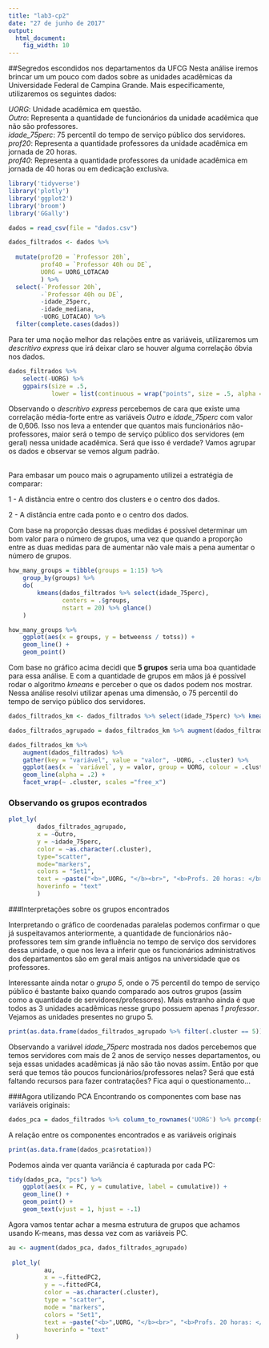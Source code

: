 ```yaml
---
title: "lab3-cp2"
date: "27 de junho de 2017"
output: 
  html_document: 
    fig_width: 10
---
```


##Segredos escondidos nos departamentos da UFCG
Nesta análise iremos brincar um um pouco com dados sobre as unidades acadêmicas da Universidade Federal de Campina Grande. Mais especificamente, utilizaremos os seguintes dados:

*UORG*: Unidade acadêmica em questão.<br>
*Outro*: Representa a quantidade de funcionários da unidade acadêmica que não são professores.<br>
*idade_75perc*: 75 percentil do tempo de serviço público dos servidores.<br>
*prof20*: Representa a quantidade professores da unidade acadêmica em jornada de 20 horas.<br>
*prof40*: Representa a quantidade professores da unidade acadêmica em jornada de 40 horas ou em dedicação exclusiva.<br>


```r

library('tidyverse')
library('plotly')
library('ggplot2')
library('broom')
library('GGally')

dados = read_csv(file = "dados.csv") 

dados_filtrados <- dados %>% 
  
  mutate(prof20 = `Professor 20h`,
         prof40 = `Professor 40h ou DE`,
         UORG = UORG_LOTACAO
         ) %>%
  select(-`Professor 20h`, 
         -`Professor 40h ou DE`, 
         -idade_25perc,
         -idade_mediana,
         -UORG_LOTACAO) %>%
  filter(complete.cases(dados))

```
Para ter uma noção melhor das relações entre as variáveis, utilizaremos um *descritivo express* que irá deixar claro se houver alguma correlação óbvia nos dados.

```r
dados_filtrados %>% 
    select(-UORG) %>% 
    ggpairs(size = .5, 
            lower = list(continuous = wrap("points", size = .5, alpha = 0.3)))
```

Observando o *descritivo express* percebemos de cara que existe uma correlação média-forte entre as variáveis *Outro* e *idade_75perc* com valor de 0,606. Isso nos leva a entender que quantos mais funcionários não-professores, maior será o tempo de serviço público dos servidores (em geral) nessa unidade acadêmica. Será que isso é verdade? Vamos agrupar os dados e observar se vemos algum padrão.

<br>
Para embasar um pouco mais o agrupamento utilizei a estratégia de comparar:

1 - A distância entre o centro dos clusters e o centro dos dados.

2 - A distância entre cada ponto e o centro dos dados.

Com base na proporção dessas duas medidas é possível determinar um bom valor para o número de grupos, uma vez que quando a proporção entre as duas medidas para de aumentar não vale mais a pena aumentar o número de grupos.

```r
how_many_groups = tibble(groups = 1:15) %>% 
    group_by(groups) %>% 
    do(
        kmeans(dados_filtrados %>% select(idade_75perc), 
               centers = .$groups, 
               nstart = 20) %>% glance()
    )

how_many_groups %>% 
    ggplot(aes(x = groups, y = betweenss / totss)) + 
    geom_line() + 
    geom_point()

```

Com base no gráfico acima decidi que __5 grupos__ seria uma boa quantidade para essa análise. E com a quantidade de grupos em mãos já é possível rodar o algoritmo _kmeans_ e perceber o que os dados podem nos mostrar. Nessa análise resolvi utilizar apenas uma dimensão, o 75 percentil do tempo de serviço público dos servidores.

```r

dados_filtrados_km <- dados_filtrados %>% select(idade_75perc) %>% kmeans(centers = 5, nstart = 20)

dados_filtrados_agrupado = dados_filtrados_km %>% augment(dados_filtrados)

dados_filtrados_km %>% 
    augment(dados_filtrados) %>% 
    gather(key = "variável", value = "valor", -UORG, -.cluster) %>% 
    ggplot(aes(x = `variável`, y = valor, group = UORG, colour = .cluster, colors="Set2")) + 
    geom_line(alpha = .2) + 
    facet_wrap(~ .cluster, scales ="free_x") 

```
<h3>Observando os grupos econtrados</h3>
```r

plot_ly(
        dados_filtrados_agrupado, 
        x = ~Outro,
        y = ~idade_75perc,
        color = ~as.character(.cluster),
        type="scatter",
        mode="markers",
        colors = "Set1",
        text = ~paste("<b>",UORG, "</b><br>", "<b>Profs. 20 horas: </b>", prof20, "<br><b>Profs. 40 horas:</b> ", prof40,"<br><b>Servidores: </b>", Outro, "<br><b>75-percentil do tempo de serviço: </b>", format(round(idade_75perc, 2), nsmall=2)),
        hoverinfo = "text"
        ) 

```

###Interpretações sobre os grupos encontrados

Interpretando o gráfico de coordenadas paralelas podemos confirmar o que já suspeitavamos anteriormente, a quantidade de funcionários não-professores tem sim grande influência no tempo de serviço dos servidores dessa unidade, o que nos leva a inferir que os funcionários administrativos dos departamentos são em geral mais antigos na universidade que os professores.

Interessante ainda notar o _grupo 5_, onde o 75 percentil do tempo de serviço público é bastante baixo quando comparado aos outros grupos (assim como a quantidade de servidores/professores). Mais estranho ainda é que todos as 3 unidades acadêmicas nesse grupo possuem apenas _1 professor_. Vejamos as unidades presentes no grupo 5.

```r
print(as.data.frame(dados_filtrados_agrupado %>% filter(.cluster == 5)))
```

Observando a variável *idade_75perc* mostrada nos dados percebemos que temos servidores com mais de 2 anos de serviço nesses departamentos, ou seja essas unidades acadêmicas já não são tão novas assim. Então por que será que temos tão poucos funcionários/professores nelas? Será que está faltando recursos para fazer contratações? Fica aqui o questionamento...
<br>

###Agora utilizando PCA
Encontrando os componentes com base nas variáveis originais:

```r

dados_pca = dados_filtrados %>% column_to_rownames('UORG') %>% prcomp(scale=FALSE)

```

A relação entre os componentes encontrados e as variáveis originais


```r

print(as.data.frame(dados_pca$rotation))

```

Podemos ainda ver quanta variância é capturada por cada PC:

```r
tidy(dados_pca, "pcs") %>% 
    ggplot(aes(x = PC, y = cumulative, label = cumulative)) + 
    geom_line() + 
    geom_point() + 
    geom_text(vjust = 1, hjust = -.1)
```

Agora vamos tentar achar a mesma estrutura de grupos que achamos usando K-means, mas dessa vez com as variáveis PC.

```r
au <- augment(dados_pca, dados_filtrados_agrupado)
    
 plot_ly(
          au,
          x = ~.fittedPC2,
          y = ~.fittedPC4,
          color = ~as.character(.cluster),
          type = "scatter",
          mode = "markers",
          colors = "Set1",
          text = ~paste("<b>",UORG, "</b><br>", "<b>Profs. 20 horas: </b>", prof20, "<br><b>Profs. 40 horas:</b> ", prof40,"<br><b>Servidores: </b>", Outro, "<br><b>75-percentil do tempo de serviço: </b>", format(round(idade_75perc, 2), nsmall=2)),
          hoverinfo = "text"
  )

```
